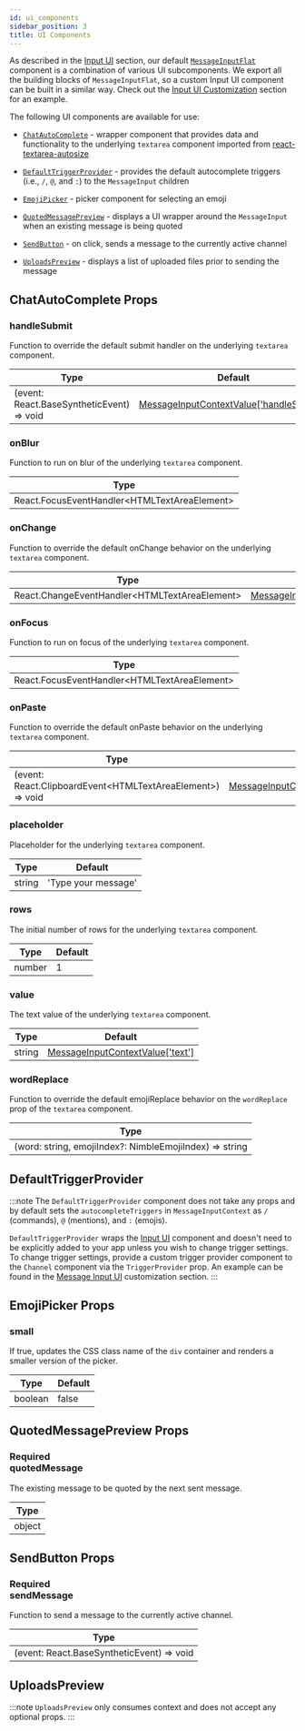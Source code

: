 ```yaml
---
id: ui_components
sidebar_position: 3
title: UI Components
---
```


As described in the [Input UI](./input-ui.mdx) section, our default [`MessageInputFlat`](https://github.com/GetStream/stream-chat-react/blob/master/src/components/MessageInput/MessageInputFlat.tsx)
component is a combination of various UI subcomponents. We export all the building blocks of `MessageInputFlat`, so a custom Input UI
component can be built in a similar way. Check out the [Input UI Customization](../../guides/theming/input-ui.mdx) section for an example.

The following UI components are available for use:

- [`ChatAutoComplete`](https://github.com/GetStream/stream-chat-react/blob/master/src/components/ChatAutoComplete/ChatAutoComplete.tsx) - wrapper
  component that provides data and functionality to the underlying `textarea` component imported from [react-textarea-autosize](https://www.npmjs.com/package/react-textarea-autosize)

- [`DefaultTriggerProvider`](https://github.com/GetStream/stream-chat-react/blob/master/src/components/MessageInput/DefaultTriggerProvider.tsx) - provides
  the default autocomplete triggers (i.e., `/`, `@`, and `:`) to the `MessageInput` children

- [`EmojiPicker`](https://github.com/GetStream/stream-chat-react/blob/master/src/components/MessageInput/EmojiPicker.tsx) - picker
  component for selecting an emoji

- [`QuotedMessagePreview`](https://github.com/GetStream/stream-chat-react/blob/master/src/components/MessageInput/QuotedMessagePreview.tsx) - displays
  a UI wrapper around the `MessageInput` when an existing message is being quoted

- [`SendButton`](https://github.com/GetStream/stream-chat-react/blob/master/src/components/MessageInput/icons.tsx) - on click, sends a
  message to the currently active channel

- [`UploadsPreview`](https://github.com/GetStream/stream-chat-react/blob/master/src/components/MessageInput/UploadsPreview.tsx) - displays
  a list of uploaded files prior to sending the message

## ChatAutoComplete Props

### handleSubmit

Function to override the default submit handler on the underlying `textarea` component.

| Type                                      | Default                                                                                        |
|-------------------------------------------|------------------------------------------------------------------------------------------------|
| (event: React.BaseSyntheticEvent) => void | [MessageInputContextValue['handleSubmit']](../contexts/message-input-context.mdx#handlesubmit) |

### onBlur

Function to run on blur of the underlying `textarea` component.

| Type                                          |
|-----------------------------------------------|
| React.FocusEventHandler<HTMLTextAreaElement\> |

### onChange

Function to override the default onChange behavior on the underlying `textarea` component.

| Type                                           | Default                                                                                |
|------------------------------------------------|----------------------------------------------------------------------------------------|
| React.ChangeEventHandler<HTMLTextAreaElement\> | [MessageInputContextValue['onChange']](../contexts/message-input-context.mdx#onchange) |

### onFocus

Function to run on focus of the underlying `textarea` component.

| Type                                          |
|-----------------------------------------------|
| React.FocusEventHandler<HTMLTextAreaElement\> |

### onPaste

Function to override the default onPaste behavior on the underlying `textarea` component.

| Type                                                        | Default                                                                              |
|-------------------------------------------------------------|--------------------------------------------------------------------------------------|
| (event: React.ClipboardEvent<HTMLTextAreaElement\>) => void | [MessageInputContextValue['onPaste']](../contexts/message-input-context.mdx#onpaste) |

### placeholder

Placeholder for the underlying `textarea` component.

| Type   | Default             |
|--------|---------------------|
| string | 'Type your message' |

### rows

The initial number of rows for the underlying `textarea` component.

| Type   | Default |
|--------|---------|
| number | 1       |

### value

The text value of the underlying `textarea` component.

| Type   | Default                                                                        |
|--------|--------------------------------------------------------------------------------|
| string | [MessageInputContextValue['text']](../contexts/message-input-context.mdx#text) |

### wordReplace

Function to override the default emojiReplace behavior on the `wordReplace` prop of the `textarea` component.

| Type                                                     |
|----------------------------------------------------------|
| (word: string, emojiIndex?: NimbleEmojiIndex) =\> string |

## DefaultTriggerProvider

:::note
The `DefaultTriggerProvider` component does not take any props and by default sets the `autocompleteTriggers` in `MessageInputContext` as
`/` (commands), `@` (mentions), and `:` (emojis).

`DefaultTriggerProvider` wraps the [Input UI](./input-ui.mdx) component and doesn't
need to be explicitly added to your app unless you wish to change trigger settings. To change trigger settings, provide a custom trigger
provider component to the `Channel` component via the `TriggerProvider` prop. An example can be found in the
[Message Input UI](../../guides/theming/input-ui.mdx) customization section.
:::

## EmojiPicker Props

### small

If true, updates the CSS class name of the `div` container and renders a smaller version of the picker.

| Type    | Default |
|---------|---------|
| boolean | false   |

## QuotedMessagePreview Props

### <div class="label required basic">Required</div> quotedMessage

The existing message to be quoted by the next sent message.

| Type   |
|--------|
| object |

## SendButton Props

### <div class="label required basic">Required</div> sendMessage

Function to send a message to the currently active channel.

| Type                                      |
|-------------------------------------------|
| (event: React.BaseSyntheticEvent) => void |

## UploadsPreview

:::note
`UploadsPreview` only consumes context and does not accept any optional props.
:::
